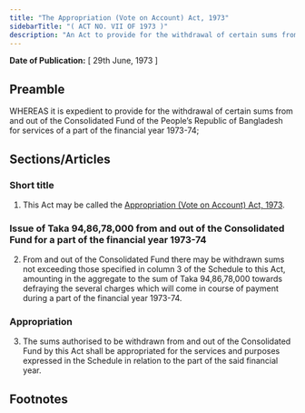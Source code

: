 ```yaml
---
title: "The Appropriation (Vote on Account) Act, 1973"
sidebarTitle: "( ACT NO. VII OF 1973 )"
description: "An Act to provide for the withdrawal of certain sums from and out of the Consolidated Fund for the services of a part of the financial year 1973-74."
---
```


**Date of Publication:** [ 29th June, 1973 ]

## Preamble

WHEREAS it is expedient to provide for the withdrawal of certain sums from and out of the Consolidated Fund of the People’s Republic of Bangladesh for services of a part of the financial year 1973-74;

## Sections/Articles

### Short title

1. This Act may be called the [Appropriation (Vote on Account) Act, 1973](/act-429.html "Appropriation (Vote on Account) Act, 1973").

### Issue of Taka 94,86,78,000 from and out of the Consolidated Fund for a part of the financial year 1973-74

2. From and out of the Consolidated Fund there may be withdrawn sums not exceeding those specified in column 3 of the Schedule to this Act, amounting in the aggregate to the sum of Taka 94,86,78,000 towards defraying the several charges which will come in course of payment during a part of the financial year 1973-74.

### Appropriation

3. The sums authorised to be withdrawn from and out of the Consolidated Fund by this Act shall be appropriated for the services and purposes expressed in the Schedule in relation to the part of the said financial year.

## Footnotes
